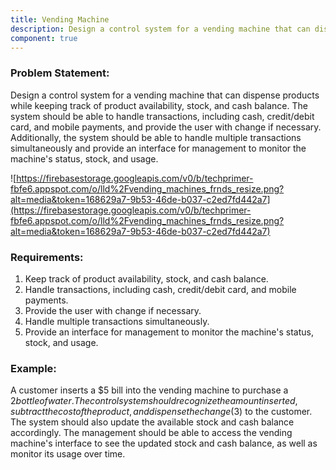 ```yaml
---
title: Vending Machine
description: Design a control system for a vending machine that can dispense products while keeping track of product availability, stock, and cash balance. The system should be able to handle transactions, including cash, credit/debit card, and mobile payments, and provide the user with change if necessary. Additionally, the system should be able to handle multiple transactions simultaneously and provide an interface for management to monitor the machine's status, stock, and usage.
component: true
---
```


### Problem Statement:

Design a control system for a vending machine that can dispense products while keeping track of product availability, stock, and cash balance. The system should be able to handle transactions, including cash, credit/debit card, and mobile payments, and provide the user with change if necessary. Additionally, the system should be able to handle multiple transactions simultaneously and provide an interface for management to monitor the machine's status, stock, and usage.

![https://firebasestorage.googleapis.com/v0/b/techprimer-fbfe6.appspot.com/o/lld%2Fvending_machines_frnds_resize.png?alt=media&token=168629a7-9b53-46de-b037-c2ed7fd442a7](https://firebasestorage.googleapis.com/v0/b/techprimer-fbfe6.appspot.com/o/lld%2Fvending_machines_frnds_resize.png?alt=media&token=168629a7-9b53-46de-b037-c2ed7fd442a7)

### Requirements:

1. Keep track of product availability, stock, and cash balance.
2. Handle transactions, including cash, credit/debit card, and mobile payments.
3. Provide the user with change if necessary.
4. Handle multiple transactions simultaneously.
5. Provide an interface for management to monitor the machine's status, stock, and usage.

### Example:

A customer inserts a $5 bill into the vending machine to purchase a $2 bottle of water. The control system should recognize the amount inserted, subtract the cost of the product, and dispense the change ($3) to the customer. The system should also update the available stock and cash balance accordingly. The management should be able to access the vending machine's interface to see the updated stock and cash balance, as well as monitor its usage over time.
